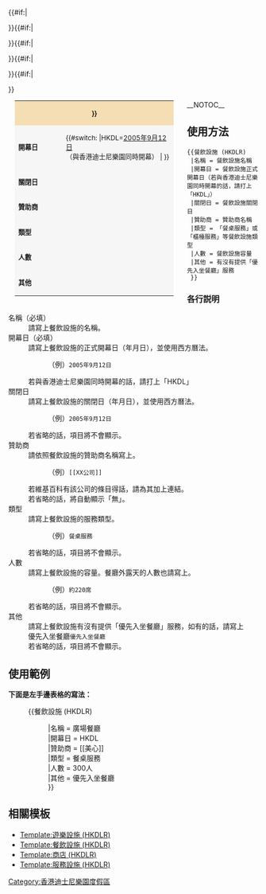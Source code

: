 <table class="wikitable" style="background: #f6f6f6; font-size: 95%; width: 320px; float: left; clear: right; margin: 0 2em 0.5em 1em">
<tr><th colspan="2" style="background-color:#f5deb3;text-align:center;">'''{{{名稱|{{PAGENAME}}}}}'''</th></tr>
<tr><td nowrap style="width:30%">'''開幕日'''</td><td colspan="1">
{{#switch:{{{開幕日}}}
|HKDL=[[2005年]][[9月12日]]<br />（與香港迪士尼樂園同時開幕）
|{{{開幕日|}}}
}}</td>
{{#if:{{{關閉日|}}}|<tr><td nowrap style="width: 30%">'''關閉日'''</td><td>{{{關閉日|}}}</td></tr>
}}{{#if:{{{贊助商|}}}|<tr><td nowrap style="width: 30%">'''贊助商'''</td><td>{{{贊助商|}}}</td></tr>
}}{{#if:{{{類型|}}}|<tr><td nowrap style="width: 30%">'''類型'''</td><td>{{{類型|}}}</td></tr>
}}{{#if:{{{人數|}}}|<tr><td nowrap style="width: 30%">'''人數'''</td><td>{{{人數|}}}</td></tr>
}}{{#if:{{{其他|}}}|<tr><td nowrap style="width: 30%">'''其他'''</td><td>{{{其他|}}}</td></tr>
}}
</table><noinclude>
__NOTOC__
{{brClear}}
==使用方法==
 <nowiki>{{餐飲設施 (HKDLR)
 |名稱 = 餐飲設施名稱
 |開幕日 = 餐飲設施正式開幕日（若與香港迪士尼樂園同時開幕的話，請打上「HKDL」）
 |關閉日 = 餐飲設施關閉日
 |贊助商 = 贊助商名稱
 |類型 = 「餐桌服務」或「櫃檯服務」等餐飲設施類型
 |人數 = 餐飲設施容量
 |其他 = 有沒有提供「優先入坐餐廳」服務
 }}</nowiki>

===各行説明===
; 名稱（必填）
: 請寫上餐飲設施的名稱。
; 開幕日（必填）
: 請寫上餐飲設施的正式開幕日（年月日），並使用西方曆法。
:: （例）<code><nowiki>2005年9月12日</nowiki></code>
: 若與香港迪士尼樂園同時開幕的話，請打上「HKDL」
; 關閉日
: 請寫上餐飲設施的關閉日（年月日），並使用西方曆法。
:: （例）<code><nowiki>2005年9月12日</nowiki></code>
: 若省略的話，項目將不會顯示。
; 贊助商
: 請依照餐飲設施的贊助商名稱寫上。
:: （例）<code><nowiki>[[XX公司]]</nowiki></code>
: 若維基百科有該公司的條目得話，請為其加上連結。
: 若省略的話，將自動顯示「無」。
; 類型
: 請寫上餐飲設施的服務類型。
:: （例）<code><nowiki>餐桌服務</nowiki></code>
: 若省略的話，項目將不會顯示。
; 人數
: 請寫上餐飲設施的容量。餐廳外露天的人數也請寫上。
:: （例）<code><nowiki>約220席</nowiki></code>
: 若省略的話，項目將不會顯示。
; 其他
: 請寫上餐飲設施有沒有提供「優先入坐餐廳」服務，如有的話，請寫上<br />優先入坐餐廳<code><nowiki>優先入坐餐廳</nowiki></code>
: 若省略的話，項目將不會顯示。

==使用範例==
{{餐飲設施 (HKDLR)
 |名稱 = 廣場餐廳
 |開幕日 = HKDL
 |贊助商 = [[美心]]
 |類型 = 餐桌服務
 |人數 = 300人
 |其他 = 優先入坐餐廳
 }}

'''下面是左手邊表格的寫法：'''

:<nowiki>{{餐飲設施 (HKDLR)</nowiki>
:<nowiki>|名稱 = 廣場餐廳 </nowiki>
:<nowiki>|開幕日 = HKDL</nowiki>
:<nowiki>|贊助商 = [[美心]]</nowiki>
:<nowiki>|類型 = 餐桌服務</nowiki>
:<nowiki>|人數 = 300人</nowiki>
:<nowiki>|其他 = 優先入坐餐廳</nowiki>
:<nowiki>}}</nowiki>
{{brClear}}

==相關模板==
*[[Template:遊樂設施 (HKDLR)]]
*[[Template:餐飲設施 (HKDLR)]]
*[[Template:商店 (HKDLR)]]
*[[Template:服務設施 (HKDLR)]]

[[Category:香港迪士尼樂園度假區]]